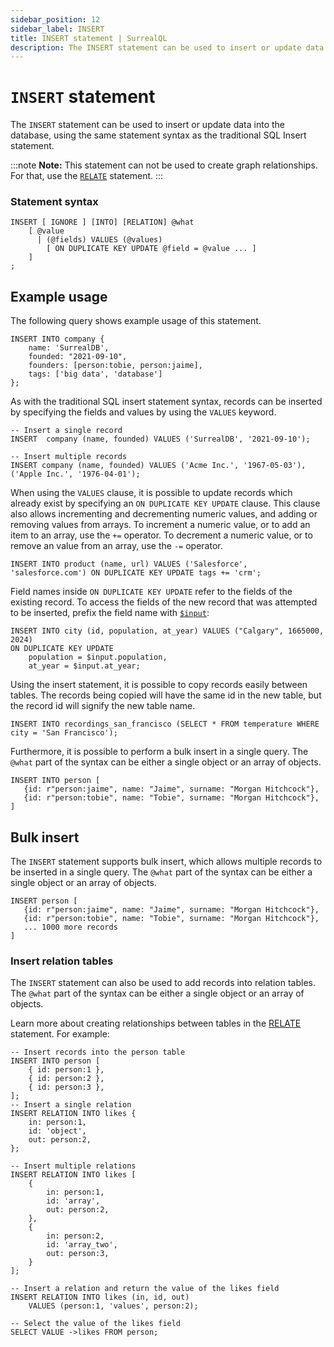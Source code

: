 ```yaml
---
sidebar_position: 12
sidebar_label: INSERT
title: INSERT statement | SurrealQL
description: The INSERT statement can be used to insert or update data into the database, using the same statement syntax as the traditional SQL Insert statement.
---
```


# `INSERT` statement

The `INSERT` statement can be used to insert or update data into the database, using the same statement syntax as the traditional SQL Insert statement.

:::note
__Note:__ This statement can not be used to create graph relationships. For that, use the [`RELATE`](/docs/surrealdb/2.x/surrealql/statements/relate) statement.
:::

### Statement syntax

```surql title="SurrealQL Syntax"
INSERT [ IGNORE ] [INTO] [RELATION] @what
	[ @value
	  | (@fields) VALUES (@values)
		[ ON DUPLICATE KEY UPDATE @field = @value ... ]
	]
;
```

## Example usage

The following query shows example usage of this statement.

```surql 
INSERT INTO company {
	name: 'SurrealDB',
	founded: "2021-09-10",
	founders: [person:tobie, person:jaime],
	tags: ['big data', 'database']
};
```
As with the traditional SQL insert statement syntax, records can be inserted by specifying the fields and values by using the `VALUES` keyword.

```surql
-- Insert a single record
INSERT  company (name, founded) VALUES ('SurrealDB', '2021-09-10');

-- Insert multiple records
INSERT company (name, founded) VALUES ('Acme Inc.', '1967-05-03'), ('Apple Inc.', '1976-04-01');
```
When using the `VALUES` clause, it is possible to update records which already exist by specifying an `ON DUPLICATE KEY UPDATE` clause. This clause also allows incrementing and decrementing numeric values, and adding or removing values from arrays. To increment a numeric value, or to add an item to an array, use the `+=` operator. To decrement a numeric value, or to remove an value from an array, use the `-=` operator.

```surql
INSERT INTO product (name, url) VALUES ('Salesforce', 'salesforce.com') ON DUPLICATE KEY UPDATE tags += 'crm';
```

Field names inside `ON DUPLICATE KEY UPDATE` refer to the fields of the existing record. To access the fields of the new record that was attempted to be inserted, prefix the field name with [`$input`](/docs/surrealdb/2.x/surrealql/parameters#input):

```surql
INSERT INTO city (id, population, at_year) VALUES ("Calgary", 1665000, 2024)
ON DUPLICATE KEY UPDATE
	population = $input.population,
	at_year = $input.at_year;
```

Using the insert statement, it is possible to copy records easily between tables. The records being copied will have the same id in the new table, but the record id will signify the new table name.

```surql
INSERT INTO recordings_san_francisco (SELECT * FROM temperature WHERE city = 'San Francisco');
```

Furthermore, it is possible to perform a bulk insert in a single query. The `@what` part of the syntax can be either a single object or an array of objects.

```surql
INSERT INTO person [
   {id: r"person:jaime", name: "Jaime", surname: "Morgan Hitchcock"},
   {id: r"person:tobie", name: "Tobie", surname: "Morgan Hitchcock"},
]
```

## Bulk insert

The `INSERT` statement supports bulk insert, which allows multiple records to be inserted in a single query. The `@what` part of the syntax can be either a single object or an array of objects.

```surql
INSERT person [
   {id: r"person:jaime", name: "Jaime", surname: "Morgan Hitchcock"},
   {id: r"person:tobie", name: "Tobie", surname: "Morgan Hitchcock"},
   ... 1000 more records
]
```

### Insert relation tables 

The `INSERT` statement can also be used to add records into relation tables. The `@what` part of the syntax can be either a single object or an array of objects. 

Learn more about creating relationships between tables in the [RELATE](/docs/surrealdb/2.x/surrealql/statements/relate) statement. For example: 

```surql
-- Insert records into the person table
INSERT INTO person [
	{ id: person:1 },
	{ id: person:2 },
	{ id: person:3 },
];
-- Insert a single relation
INSERT RELATION INTO likes {
	in: person:1,
	id: 'object',
	out: person:2,
};

-- Insert multiple relations
INSERT RELATION INTO likes [
	{
		in: person:1,
		id: 'array',
		out: person:2,
	},
	{
		in: person:2,
		id: 'array_two',
		out: person:3,
	}
];

-- Insert a relation and return the value of the likes field
INSERT RELATION INTO likes (in, id, out)
	VALUES (person:1, 'values', person:2);

-- Select the value of the likes field
SELECT VALUE ->likes FROM person;

```